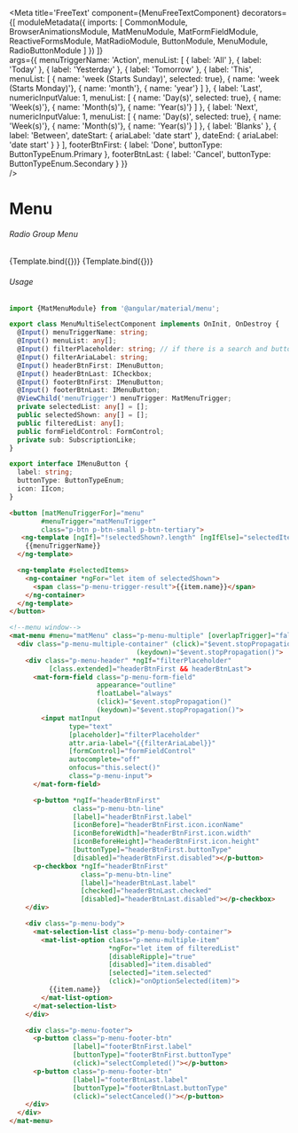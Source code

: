 


<Meta title='FreeText'
    component={MenuFreeTextComponent}
    decorators={[
      moduleMetadata({
          imports: [
              CommonModule,            
              BrowserAnimationsModule,
              MatMenuModule,
              MatFormFieldModule,
              ReactiveFormsModule,
              MatRadioModule,
              ButtonModule,
              MenuModule,
              RadioButtonModule
          ]
      })
    ]}  
    args={{
      menuTriggerName: 'Action',
      menuList: [
       { label: 'All' },
        { label: 'Today' },
        { label: 'Yesterday' },
        { label: 'Tomorrow' },
        { label: 'This',
          menuList: [
             { name: 'week (Starts Sunday)', selected: true},
             { name: 'week (Starts Monday)'},
             { name: 'month'},
             { name: 'year'}
          ]
        },
        { label: 'Last',
          numericInputValue: 1,
          menuList: [
            { name: 'Day(s)', selected: true},
            { name: 'Week(s)'},
            { name: 'Month(s)'},
            { name: 'Year(s)'}
          ]
        },
        { label: 'Next',
          numericInputValue: 1,
          menuList: [
            { name: 'Day(s)', selected: true},
            { name: 'Week(s)'},
            { name: 'Month(s)'},
            { name: 'Year(s)'}
          ]
        },
        { label: 'Blanks' },
        { label: 'Between',
          dateStart: {
            ariaLabel: 'date start'
          },
          dateEnd: {
            ariaLabel: 'date start'
          }
        }
      ],
      footerBtnFirst: {
        label: 'Done',
        buttonType: ButtonTypeEnum.Primary
      },
      footerBtnLast: {
        label: 'Cancel',
        buttonType: ButtonTypeEnum.Secondary
      }
    }}  
 />

# Menu


###### Radio Group Menu
<Canvas>
  <Story name="Radio"
    args={{ 
    }}>
    {Template.bind({})}
  </Story>
  <Story name="Radio Group"
    args={{ 
    }}>
    {Template.bind({})}
  </Story>
</Canvas>

###### Usage
```ts
import {MatMenuModule} from '@angular/material/menu';

export class MenuMultiSelectComponent implements OnInit, OnDestroy {
  @Input() menuTriggerName: string;
  @Input() menuList: any[];
  @Input() filterPlaceholder: string; // if there is a search and buttons
  @Input() filterAriaLabel: string;
  @Input() headerBtnFirst: IMenuButton;
  @Input() headerBtnLast: ICheckbox;
  @Input() footerBtnFirst: IMenuButton;
  @Input() footerBtnLast: IMenuButton;
  @ViewChild('menuTrigger') menuTrigger: MatMenuTrigger;
  private selectedList: any[] = [];
  public selectedShown: any[] = [];
  public filteredList: any[];
  public formFieldControl: FormControl;
  private sub: SubscriptionLike;
}

export interface IMenuButton {
  label: string;
  buttonType: ButtonTypeEnum;
  icon: IIcon;
}
```
```html
<button [matMenuTriggerFor]="menu"
        #menuTrigger="matMenuTrigger"
        class="p-btn p-btn-small p-btn-tertiary">
   <ng-template [ngIf]="!selectedShown?.length" [ngIfElse]="selectedItems">
    {{menuTriggerName}}
  </ng-template>

  <ng-template #selectedItems>
    <ng-container *ngFor="let item of selectedShown">
      <span class="p-menu-trigger-result">{{item.name}}</span>
    </ng-container>
  </ng-template>
</button>

<!--menu window-->
<mat-menu #menu="matMenu" class="p-menu-multiple" [overlapTrigger]="false">
  <div class="p-menu-multiple-container" (click)="$event.stopPropagation()"
                                (keydown)="$event.stopPropagation()">
    <div class="p-menu-header" *ngIf="filterPlaceholder"
          [class.extended]="headerBtnFirst && headerBtnLast">
      <mat-form-field class="p-menu-form-field"
                      appearance="outline"
                      floatLabel="always"
                      (click)="$event.stopPropagation()"
                      (keydown)="$event.stopPropagation()">
        <input matInput
               type="text"
               [placeholder]="filterPlaceholder"
               attr.aria-label="{{filterAriaLabel}}"
               [formControl]="formFieldControl"
               autocomplete="off"
               onfocus="this.select()"
               class="p-menu-input">
      </mat-form-field>

      <p-button *ngIf="headerBtnFirst"
                class="p-menu-btn-line"
                [label]="headerBtnFirst.label"
                [iconBefore]="headerBtnFirst.icon.iconName"
                [iconBeforeWidth]="headerBtnFirst.icon.width"
                [iconBeforeHeight]="headerBtnFirst.icon.height"
                [buttonType]="headerBtnFirst.buttonType"
                [disabled]="headerBtnFirst.disabled"></p-button>
      <p-checkbox *ngIf="headerBtnFirst"
                  class="p-menu-btn-line"
                  [label]="headerBtnLast.label"
                  [checked]="headerBtnLast.checked"
                  [disabled]="headerBtnLast.disabled"></p-checkbox>
    </div>

    <div class="p-menu-body">
      <mat-selection-list class="p-menu-body-container">
        <mat-list-option class="p-menu-multiple-item"
                         *ngFor="let item of filteredList"
                         [disableRipple]="true"
                         [disabled]="item.disabled"
                         [selected]="item.selected"
                         (click)="onOptionSelected(item)">
          {{item.name}}
        </mat-list-option>
      </mat-selection-list>
    </div>

    <div class="p-menu-footer">
      <p-button class="p-menu-footer-btn"
                [label]="footerBtnFirst.label"
                [buttonType]="footerBtnFirst.buttonType"
                (click)="selectCompleted()"></p-button>
      <p-button class="p-menu-footer-btn"
                [label]="footerBtnLast.label"
                [buttonType]="footerBtnLast.buttonType"
                (click)="selectCanceled()"></p-button>
    </div>
  </div>
</mat-menu>
```
